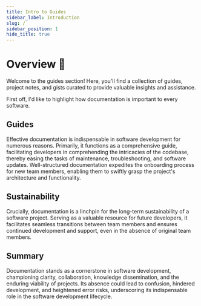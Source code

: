 ```yaml
---
title: Intro to Guides
sidebar_label: Introduction
slug: /
sidebar_position: 1
hide_title: true
---
```


# Overview 👋

Welcome to the guides section! Here, you'll find a collection of guides, project notes, and gists curated to provide valuable insights and assistance.

First off, I'd like to highlight how documentation is important to every software.

## Guides

Effective documentation is indispensable in software development for numerous reasons. Primarily, it functions as a comprehensive guide, facilitating developers in comprehending the intricacies of the codebase, thereby easing the tasks of maintenance, troubleshooting, and software updates. Well-structured documentation expedites the onboarding process for new team members, enabling them to swiftly grasp the project's architecture and functionality.

## Sustainability

Crucially, documentation is a linchpin for the long-term sustainability of a software project. Serving as a valuable resource for future developers, it facilitates seamless transitions between team members and ensures continued development and support, even in the absence of original team members.

## Summary

Documentation stands as a cornerstone in software development, championing clarity, collaboration, knowledge dissemination, and the enduring viability of projects. Its absence could lead to confusion, hindered development, and heightened error risks, underscoring its indispensable role in the software development lifecycle.

